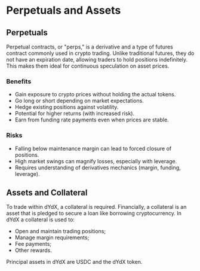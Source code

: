 # Perpetuals and Assets

## Perpetuals

Perpetual contracts, or "perps," is a derivative and a type of futures contract commonly used in crypto trading. Unlike traditional futures, they do not have an expiration date, allowing traders to hold positions indefinitely. This makes them ideal for continuous speculation on asset prices.

### Benefits

- Gain exposure to crypto prices without holding the actual tokens.
- Go long or short depending on market expectations.
- Hedge existing positions against volatility.
- Potential for higher returns (with increased risk).
- Earn from funding rate payments even when prices are stable.

### Risks

- Falling below maintenance margin can lead to forced closure of positions.
- High market swings can magnify losses, especially with leverage.
- Requires understanding of derivatives mechanics (margin, funding, leverage).


## Assets and Collateral

To trade within dYdX, a collateral is required. Financially, a collateral is an asset that is pledged to secure a loan like borrowing cryptocurrency.
In dYdX a collateral is used to:

- Open and maintain trading positions;
- Manage margin requirements;
- Fee payments;
- Other rewards.

Principal assets in dYdX are USDC and the dYdX token.

